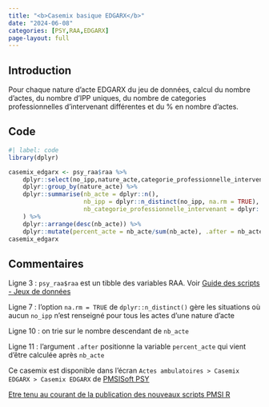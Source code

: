 ```yaml
---
title: "<b>Casemix basique EDGARX</b>"
date: "2024-06-08"
categories: [PSY,RAA,EDGARX]
page-layout: full
---
```


## Introduction  

Pour chaque nature d'acte EDGARX du jeu de données, calcul du nombre d'actes, du nombre d'IPP uniques, du nombre de categories professionnelles d'intervenant différentes et du % en nombre d'actes.  

## Code  

```r
#| label: code
library(dplyr)

casemix_edgarx <- psy_raa$raa %>% 
    dplyr::select(no_ipp,nature_acte,categorie_professionnelle_intervenant) %>% 
    dplyr::group_by(nature_acte) %>% 
    dplyr::summarise(nb_acte = dplyr::n(),
                     nb_ipp = dplyr::n_distinct(no_ipp, na.rm = TRUE),
                     nb_categorie_professionnelle_intervenant = dplyr::n_distinct(categorie_professionnelle_intervenant, na.rm = TRUE)
    ) %>% 
    dplyr::arrange(desc(nb_acte)) %>% 
    dplyr::mutate(percent_acte = nb_acte/sum(nb_acte), .after = nb_acte)
casemix_edgarx
```

## Commentaires  

Ligne 3 : `psy_raa$raa` est un tibble des variables RAA. Voir [Guide des scripts - Jeux de données](https://www.datapmsi.com/guide_post#via-pmsisoft-standard) 

Ligne 7 : l'option `na.rm = TRUE` de `dplyr::n_distinct()` gère les situations où aucun `no_ipp` n'est renseigné pour tous les actes d'une nature d'acte  

Ligne 10 : on trie sur le nombre descendant de `nb_acte`  

Ligne 11 : l'argument `.after` positionne la variable `percent_acte` qui vient d'être calculée après `nb_acte`  

Ce casemix est disponible dans l'écran `Actes ambulatoires > Casemix EDGARX > Casemix EDGARX` de [PMSISoft PSY](https://www.pmsisoft.com/acces_pmsisoft_psy){target="_blank"}  

[Etre tenu au courant de la publication des nouveaux scripts PMSI R](http://www.lespmsi.com/scripts-pmsi-r/){target="_blank"}  
